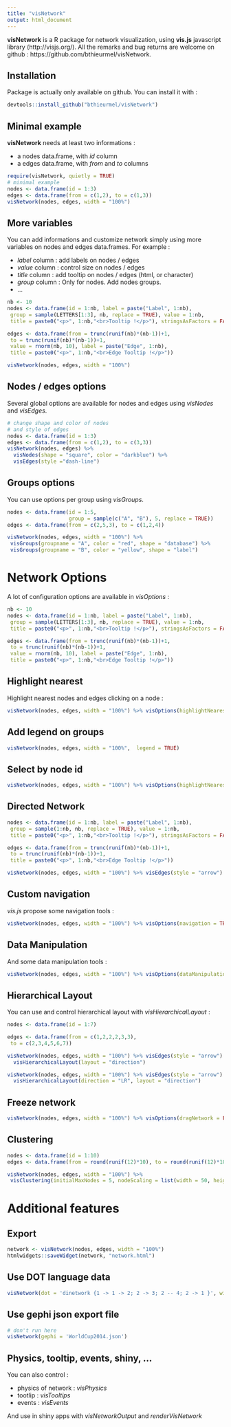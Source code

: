 ```yaml
---
title: "visNetwork"
output: html_document
---
```


**visNetwork** is a R package for network visualization, using **vis.js** javascript library (http://visjs.org/). All the remarks and bug returns are welcome on github : https://github.com/bthieurmel/visNetwork.

## Installation

Package is actually only available on github. You can install it with :

```r
devtools::install_github("bthieurmel/visNetwork")
```

## Minimal example

**visNetwork** needs at least two informations :

* a nodes data.frame, with *id* column
* a edges data.frame, with *from* and *to* columns

```r
require(visNetwork, quietly = TRUE)
# minimal example
nodes <- data.frame(id = 1:3)
edges <- data.frame(from = c(1,2), to = c(1,3))
visNetwork(nodes, edges, width = "100%")
```


## More variables
You can add informations and customize network simply using more variables on nodes and edges data.frames. For example :

* *label* column : add labels on nodes / edges
* *value* column : control size on nodes / edges
* *title* column : add tooltip  on nodes / edges (html, or character)
* *group* column : Only for nodes. Add nodes groups.
* ...

```r
nb <- 10
nodes <- data.frame(id = 1:nb, label = paste("Label", 1:nb),
 group = sample(LETTERS[1:3], nb, replace = TRUE), value = 1:nb,
 title = paste0("<p>", 1:nb,"<br>Tooltip !</p>"), stringsAsFactors = FALSE)

edges <- data.frame(from = trunc(runif(nb)*(nb-1))+1,
 to = trunc(runif(nb)*(nb-1))+1,
 value = rnorm(nb, 10), label = paste("Edge", 1:nb),
 title = paste0("<p>", 1:nb,"<br>Edge Tooltip !</p>"))

visNetwork(nodes, edges, width = "100%")
```

## Nodes / edges options
Several global options are available for nodes and edges using *visNodes* and *visEdges*.
```r
# change shape and color of nodes
# and style of edges
nodes <- data.frame(id = 1:3)
edges <- data.frame(from = c(1,2), to = c(3,3))
visNetwork(nodes, edges) %>% 
  visNodes(shape = "square", color = "darkblue") %>%
  visEdges(style ="dash-line")
```

## Groups options
You can use options per group using *visGroups*.
```r
nodes <- data.frame(id = 1:5,  
                    group = sample(c("A", "B"), 5, replace = TRUE))
edges <- data.frame(from = c(2,5,3), to = c(1,2,4))

visNetwork(nodes, edges, width = "100%") %>%
 visGroups(groupname = "A", color = "red", shape = "database") %>%
 visGroups(groupname = "B", color = "yellow", shape = "label")
```

# Network Options
A lot of configuration options are available in *visOptions* :


```r
nb <- 10
nodes <- data.frame(id = 1:nb, label = paste("Label", 1:nb),
 group = sample(LETTERS[1:3], nb, replace = TRUE), value = 1:nb,
 title = paste0("<p>", 1:nb,"<br>Tooltip !</p>"), stringsAsFactors = FALSE)

edges <- data.frame(from = trunc(runif(nb)*(nb-1))+1,
 to = trunc(runif(nb)*(nb-1))+1,
 value = rnorm(nb, 10), label = paste("Edge", 1:nb),
 title = paste0("<p>", 1:nb,"<br>Edge Tooltip !</p>"))
```

## Highlight nearest
Highlight nearest nodes and edges clicking on a node :

```r
visNetwork(nodes, edges, width = "100%") %>% visOptions(highlightNearest = TRUE)
```

## Add legend on groups
```r
visNetwork(nodes, edges, width = "100%",  legend = TRUE)
```

## Select by node id
```r
visNetwork(nodes, edges, width = "100%") %>% visOptions(highlightNearest = TRUE, nodesIdSelection = TRUE)
```

## Directed Network
```r
nodes <- data.frame(id = 1:nb, label = paste("Label", 1:nb),
 group = sample(1:nb, nb, replace = TRUE), value = 1:nb,
 title = paste0("<p>", 1:nb,"<br>Tooltip !</p>"), stringsAsFactors = FALSE)

edges <- data.frame(from = trunc(runif(nb)*(nb-1))+1,
 to = trunc(runif(nb)*(nb-1))+1,
 title = paste0("<p>", 1:nb,"<br>Edge Tooltip !</p>"))
```

```r
visNetwork(nodes, edges, width = "100%") %>% visEdges(style = "arrow")
```

## Custom navigation
*vis.js* propose some navigation tools :

```r
visNetwork(nodes, edges, width = "100%") %>% visOptions(navigation = TRUE)
```

## Data Manipulation
And some data manipulation tools :

```r
visNetwork(nodes, edges, width = "100%") %>% visOptions(dataManipulation = TRUE)
```

## Hierarchical Layout
You can use and control hierarchical layout with *visHierarchicalLayout* :

```r
nodes <- data.frame(id = 1:7)

edges <- data.frame(from = c(1,2,2,2,3,3),
 to = c(2,3,4,5,6,7))
```

```r
visNetwork(nodes, edges, width = "100%") %>% visEdges(style = "arrow") %>% 
  visHierarchicalLayout(layout = "direction")

visNetwork(nodes, edges, width = "100%") %>% visEdges(style = "arrow") %>% 
  visHierarchicalLayout(direction = "LR", layout = "direction")
```

## Freeze network
```r
visNetwork(nodes, edges, width = "100%") %>% visOptions(dragNetwork = FALSE, dragNodes = FALSE)
```

## Clustering
```r
nodes <- data.frame(id = 1:10)
edges <- data.frame(from = round(runif(12)*10), to = round(runif(12)*10))

visNetwork(nodes, edges, width = "100%") %>%
 visClustering(initialMaxNodes = 5, nodeScaling = list(width = 50, height = 50, radius = 50))
```

# Additional features

## Export

```r
network <- visNetwork(nodes, edges, width = "100%")
htmlwidgets::saveWidget(network, "network.html")
```

## Use DOT language data 

```r
visNetwork(dot = 'dinetwork {1 -> 1 -> 2; 2 -> 3; 2 -- 4; 2 -> 1 }', width = "100%")
```

## Use gephi json export file

```r
# don't run here
visNetwork(gephi = 'WorldCup2014.json')
```

## Physics, tooltip, events, shiny, ...

You can also control :

* physics of network : *visPhysics*
* tootlip : *visTooltips*
* events : *visEvents*

And use in shiny apps with *visNetworkOutput* and *renderVisNetwork*

